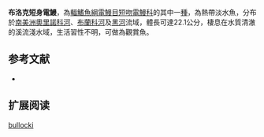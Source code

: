 {{Speciesbox
| name = 布洛克短身電鰻
| image = 
| image_width = 250px
| status = NE
| status_system = IUCN3.1
| genus = Brachyhypopomus
| species = bullocki
| authority = Sullivan & Hopkins, 2009
| synonyms = 
}}
'''布洛克短身電鰻'''，為[[輻鰭魚綱|輻鰭魚綱]][[電鰻目|電鰻目]][[短吻電鰻科|短吻電鰻科]]的其中一[[種|種]]，為熱帶淡水魚，分布於[[南美洲|南美洲]][[奧里諾科河|奧里諾科河]]、[[布蘭科河|布蘭科河]]及[[黑河|黑河]]流域，體長可達22.1公分，棲息在水質清澈的溪流淺水域，生活習性不明，可做為觀賞魚。

==参考文献==
*{{FishBase_species|genus=Brachyhypopomus|species=bullocki|year=2015|month=9}}

== 扩展阅读 ==
{{refbegin}}
{{wikispecies-inline|Brachyhypopomus bullocki|布洛克短身電鰻}}
{{refend}}
{{Taxonbar|from=Q6394127}}

[[Category:短身電鰻屬|bullocki]]